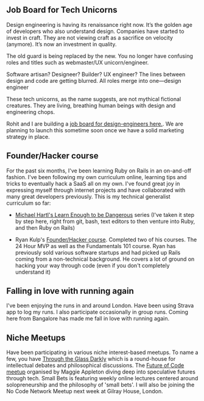 

Job Board for Tech Unicorns
-----------------
Design engineering is having its renaissance right now. It’s the golden age of developers who also understand design. Companies have started to invest in craft. They are not viewing craft as a sacrifice on velocity (anymore). It’s now an investment in quality.

The old guard is being replaced by the new. You no longer have confusing roles and titles such as webmaster/UX unicorn/engineer. 

Software artisan? Designeer? Builder? UX engineer? The lines between design and code are getting blurred. All roles merge into one—design engineer 

These tech unicorns, as the name suggests, are not mythical fictional creatures. They are living, breathing human beings with design and engineering chops.  

Rohit and I are building a [job board for design-engineers here.](https://unicorn-jobs.vercel.app/). We are planning to launch this sometime soon once we have a solid marketing strategy in place.

Founder/Hacker course
-----------------

For the past six months, I've been learning Ruby on Rails in an on-and-off fashion. I've been following my own curriculum online, learning tips and tricks to eventually hack a SaaS all on my own. I've found great joy in expressing myself through internet projects and have collaborated with many great developers previously. This is my technical generalist curriculum so far:

* [Michael Hartl's Learn Enough to be Dangerous](https://www.railstutorial.org/) series (I've taken it step by step here, right from git, bash, text editors to then venture into Ruby, and then Ruby on Rails)

* Ryan Kulp's [Founder/Hacker course](https://www.founderhacker.com/). Completed two of his courses. The 24 Hour MVP as well as the Fundamentals 101 course. Ryan has previously sold various software startups and had picked up Rails coming from a non-technical background. He covers a lot of ground on hacking your way through code (even if you don't completely understand it)

Falling in love with running again
-----------------

I've been enjoying the runs in and around London. Have been using Strava app to log my runs. I also participate occasionally in group runs. Coming here from Bangalore has made me fall in love with running again.

Niche Meetups
-----------------

Have been participating in various niche interest-based meetups. To name a few, you have [Through the Glass Darkly](https://maggieappleton.com/gathering-structures) which is a round-house for intellectual debates and philosophical discussions. The [Future of Code meetup](https://futureofcoding.org/) organised by Maggie Appleton diving deep into speculative futures through tech. Small Bets is featuring weekly online lectures centered around solopreneurship and the philosophy of 'small bets'. I will also be joining the No Code Network Meetup next week at Gilray House, London.